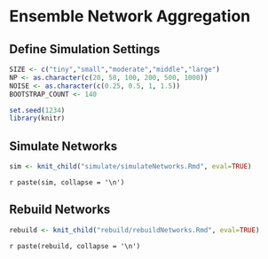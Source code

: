 # Ensemble Network Aggregation

## Define Simulation Settings

```r
SIZE <- c("tiny","small","moderate","middle","large")
NP <- as.character(c(20, 50, 100, 200, 500, 1000))
NOISE <- as.character(c(0.25, 0.5, 1, 1.5))
BOOTSTRAP_COUNT <- 140

set.seed(1234)
library(knitr)
```

## Simulate Networks

```r
sim <- knit_child("simulate/simulateNetworks.Rmd", eval=TRUE)
```

`r paste(sim, collapse = '\n')`

## Rebuild Networks

```r
rebuild <- knit_child("rebuild/rebuildNetworks.Rmd", eval=TRUE)
```

`r paste(rebuild, collapse = '\n')`